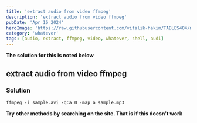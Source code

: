 ```yaml
---
title: 'extract audio from video ffmpeg'
description: 'extract audio from video ffmpeg'
pubDate: 'Apr 16 2024'
heroImage: 'https://raw.githubusercontent.com/vitalik-hakim/TABLES404/main/error_b/misc.png'
category: 'whatever'
tags: [audio, extract, ffmpeg, video, whatever, shell, audi]
---
```


**The solution for this is noted below**

## extract audio from video ffmpeg

### Solution

```whatever
ffmpeg -i sample.avi -q:a 0 -map a sample.mp3
```

**Try other methods by searching on the site. That is if this doesn't work**
